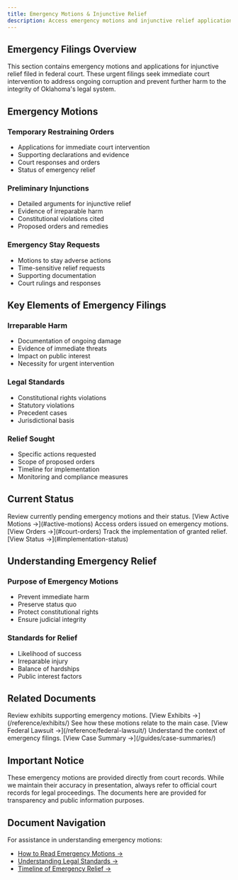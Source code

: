 ```yaml
---
title: Emergency Motions & Injunctive Relief
description: Access emergency motions and injunctive relief applications filed in response to ongoing corruption in Oklahoma's legal system.
---
```



## Emergency Filings Overview

This section contains emergency motions and applications for injunctive relief filed in federal court. These urgent filings seek immediate court intervention to address ongoing corruption and prevent further harm to the integrity of Oklahoma's legal system.

## Emergency Motions

### Temporary Restraining Orders
- Applications for immediate court intervention
- Supporting declarations and evidence
- Court responses and orders
- Status of emergency relief

### Preliminary Injunctions
- Detailed arguments for injunctive relief
- Evidence of irreparable harm
- Constitutional violations cited
- Proposed orders and remedies

### Emergency Stay Requests
- Motions to stay adverse actions
- Time-sensitive relief requests
- Supporting documentation
- Court rulings and responses

## Key Elements of Emergency Filings

### Irreparable Harm
- Documentation of ongoing damage
- Evidence of immediate threats
- Impact on public interest
- Necessity for urgent intervention

### Legal Standards
- Constitutional rights violations
- Statutory violations
- Precedent cases
- Jurisdictional basis

### Relief Sought
- Specific actions requested
- Scope of proposed orders
- Timeline for implementation
- Monitoring and compliance measures

## Current Status

<CardGrid>
  <Card title="Active Motions" icon="warning">
    Review currently pending emergency motions and their status.
    [View Active Motions →](#active-motions)
  </Card>
  <Card title="Court Orders" icon="document">
    Access orders issued on emergency motions.
    [View Orders →](#court-orders)
  </Card>
  <Card title="Implementation" icon="list">
    Track the implementation of granted relief.
    [View Status →](#implementation-status)
  </Card>
</CardGrid>

## Understanding Emergency Relief

### Purpose of Emergency Motions
- Prevent immediate harm
- Preserve status quo
- Protect constitutional rights
- Ensure judicial integrity

### Standards for Relief
- Likelihood of success
- Irreparable injury
- Balance of hardships
- Public interest factors

## Related Documents

<CardGrid>
  <Card title="Supporting Evidence" icon="document">
    Review exhibits supporting emergency motions.
    [View Exhibits →](/reference/exhibits/)
  </Card>
  <Card title="Main Lawsuit" icon="open-book">
    See how these motions relate to the main case.
    [View Federal Lawsuit →](/reference/federal-lawsuit/)
  </Card>
  <Card title="Case Background" icon="list">
    Understand the context of emergency filings.
    [View Case Summary →](/guides/case-summaries/)
  </Card>
</CardGrid>

## Important Notice

These emergency motions are provided directly from court records. While we maintain their accuracy in presentation, always refer to official court records for legal proceedings. The documents here are provided for transparency and public information purposes.

## Document Navigation

For assistance in understanding emergency motions:
- [How to Read Emergency Motions →](/guides/document-navigation/)
- [Understanding Legal Standards →](/guides/understanding-exhibits/)
- [Timeline of Emergency Relief →](/guides/case-summaries/)
